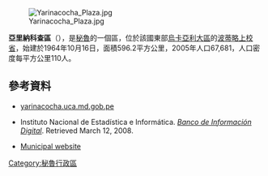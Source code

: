 [[Image:Yarinacocha_Plaza.jpg|right]]

'''亞里納科查區'''（{{lang-es|Distrito de Yarinacocha}}），是[[秘魯|秘魯]]的一個區，位於該國東部[[烏卡亞利大區|烏卡亞利大區]]的[[波蒂略上校省|波蒂略上校省]]，始建於1964年10月16日，面積596.2平方公里，2005年人口67,681，人口密度每平方公里110人。

==參考資料==
*[https://web.archive.org/web/20080314161805/http://www.yarinacocha.uca.md.gob.pe/ yarinacocha.uca.md.gob.pe]
*{{es icon}} Instituto Nacional de Estadística e Informática. ''[https://web.archive.org/web/20080417091049/http://desa.inei.gob.pe/mapas/bid/ Banco de Información Digital]''. Retrieved March 12, 2008.
* {{es icon}} [https://web.archive.org/web/20080314161805/http://www.yarinacocha.uca.md.gob.pe/ Municipal website]

{{coord|8.3538|S|74.5768|W|type:adm3rd_source:itwiki|display=title}}

{{Peru-geo-stub}}
[[Category:秘魯行政區|Category:秘魯行政區]]